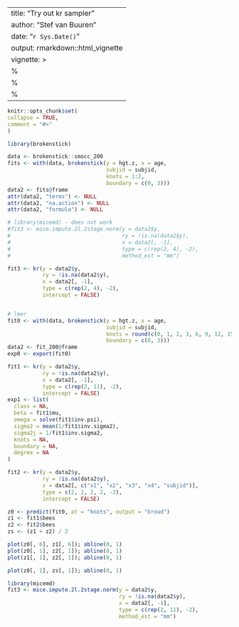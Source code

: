 ---
title: "Try out kr sampler"
author: "Stef van Buuren"
date: "`r Sys.Date()`"
output: rmarkdown::html_vignette
vignette: >
%\VignetteIndexEntry{kr sampler}
  %\VignetteEngine{knitr::rmarkdown}
  %\VignetteEncoding{UTF-8}
  ---
  
  ```r
  knitr::opts_chunk$set(
  collapse = TRUE,
  comment = "#>"
  )
  ```
  
  
  ```r
  library(brokenstick)
```


```r
data <- brokenstick::smocc_200
fits <- with(data, brokenstick(y = hgt.z, x = age, 
                               subjid = subjid, 
                               knots = 1:2,
                               boundary = c(0, 3)))
data2 <- fits@frame
attr(data2, "terms") <- NULL
attr(data2, "na.action") <- NULL
attr(data2, "formula") <- NULL

# library(micemd) - does not work
#fit3 <- mice.impute.2l.2stage.norm(y = data2$y, 
#                                   ry = !is.na(data2$y),
#                                   x = data2[, -1],
#                                   type = c(rep(2, 4), -2),
#                                   method_est = "mm")

fit3 <- kr(y = data2$y,
           ry = !is.na(data2$y),
           x = data2[, -1],
           type = c(rep(2, 4), -2),
           intercept = FALSE)


# lmer
fit0 <- with(data, brokenstick(y = hgt.z, x = age, 
                               subjid = subjid, 
                               knots = round(c(0, 1, 2, 3, 6, 9, 12, 15, 18, 24) / 12, 4),
                               boundary = c(0, 3)))
data2 <- fit_200@frame
exp0 <- export(fit0)

```


```r
fit1 <- kr(y = data2$y, 
           ry = !is.na(data2$y), 
           x = data2[, -1], 
           type = c(rep(2, 11), -2),
           intercept = FALSE)
exp1 <- list(
  class = NA,
  beta = fit1$mu,
  omega = solve(fit1$inv.psi),
  sigma2 = mean(1/fit1$inv.sigma2),
  sigma2j = 1/fit1$inv.sigma2,
  knots = NA,
  boundary = NA,
  degree = NA
)

fit2 <- kr(y = data2$y, 
           ry = !is.na(data2$y), 
           x = data2[, c("x1", "x2", "x3", "x4", "subjid")], 
           type = c(2, 2, 2, 2, -2),
           intercept = FALSE)
```

```r
z0 <- predict(fit0, at = "knots", output = "broad")
z1 <- fit1$bees
z2 <- fit2$bees
zs <- (z1 + z2) / 2

plot(z0[, 6], z1[, 6]); abline(0, 1)
plot(z0[, 1], z2[, 1]); abline(0, 1)
plot(z1[, 1], z2[, 1]); abline(0, 1)

plot(z0[, 1], zs[, 1]); abline(0, 1)
```

```r
library(micemd)
fit3 <- mice.impute.2l.2stage.norm(y = data2$y, 
                                   ry = !is.na(data2$y), 
                                   x = data2[, -1], 
                                   type = c(rep(2, 11), -2),
                                   method_est = "mm")

```

